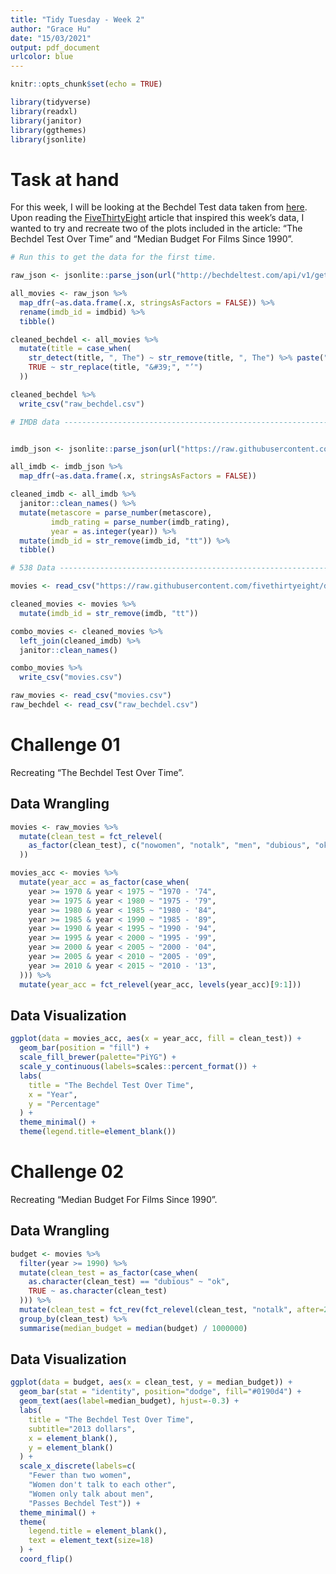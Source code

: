 ```yaml
---
title: "Tidy Tuesday - Week 2"
author: "Grace Hu"
date: "15/03/2021"
output: pdf_document
urlcolor: blue
---
```


```r
knitr::opts_chunk$set(echo = TRUE)

library(tidyverse)
library(readxl)
library(janitor)
library(ggthemes)
library(jsonlite)
```

# Task at hand

For this week, I will be looking at the Bechdel Test data taken from [here](https://github.com/rfordatascience/tidytuesday/blob/master/data/2021/2021-03-09/readme.md). Upon reading the [FiveThirtyEight](https://fivethirtyeight.com/features/the-dollar-and-cents-case-against-hollywoods-exclusion-of-women/) article that inspired this week's data, I wanted to try and recreate two of the plots included in the article: "The Bechdel Test Over Time" and "Median Budget For Films Since 1990".

```r

# Run this to get the data for the first time.

raw_json <- jsonlite::parse_json(url("http://bechdeltest.com/api/v1/getAllMovies"))

all_movies <- raw_json %>% 
  map_dfr(~as.data.frame(.x, stringsAsFactors = FALSE)) %>% 
  rename(imdb_id = imdbid) %>% 
  tibble()

cleaned_bechdel <- all_movies %>% 
  mutate(title = case_when(
    str_detect(title, ", The") ~ str_remove(title, ", The") %>% paste("The", .),
    TRUE ~ str_replace(title, "&#39;", "’")
  ))

cleaned_bechdel %>% 
  write_csv("raw_bechdel.csv")

# IMDB data ---------------------------------------------------------------


imdb_json <- jsonlite::parse_json(url("https://raw.githubusercontent.com/brianckeegan/Bechdel/master/imdb_data.json"))

all_imdb <- imdb_json %>%
  map_dfr(~as.data.frame(.x, stringsAsFactors = FALSE))

cleaned_imdb <- all_imdb %>% 
  janitor::clean_names() %>% 
  mutate(metascore = parse_number(metascore),
         imdb_rating = parse_number(imdb_rating),
         year = as.integer(year)) %>% 
  mutate(imdb_id = str_remove(imdb_id, "tt")) %>% 
  tibble()

# 538 Data ----------------------------------------------------------------

movies <- read_csv("https://raw.githubusercontent.com/fivethirtyeight/data/master/bechdel/movies.csv")

cleaned_movies <- movies %>% 
  mutate(imdb_id = str_remove(imdb, "tt")) 

combo_movies <- cleaned_movies %>% 
  left_join(cleaned_imdb) %>% 
  janitor::clean_names()

combo_movies %>% 
  write_csv("movies.csv")
```

```r

raw_movies <- read_csv("movies.csv")
raw_bechdel <- read_csv("raw_bechdel.csv")

```

# Challenge 01

Recreating "The Bechdel Test Over Time".

## Data Wrangling

```r

movies <- raw_movies %>%
  mutate(clean_test = fct_relevel(
    as_factor(clean_test), c("nowomen", "notalk", "men", "dubious", "ok")
  ))

movies_acc <- movies %>%
  mutate(year_acc = as_factor(case_when(
    year >= 1970 & year < 1975 ~ "1970 - '74",
    year >= 1975 & year < 1980 ~ "1975 - '79",
    year >= 1980 & year < 1985 ~ "1980 - '84",
    year >= 1985 & year < 1990 ~ "1985 - '89",
    year >= 1990 & year < 1995 ~ "1990 - '94",
    year >= 1995 & year < 2000 ~ "1995 - '99",
    year >= 2000 & year < 2005 ~ "2000 - '04",
    year >= 2005 & year < 2010 ~ "2005 - '09",
    year >= 2010 & year < 2015 ~ "2010 - '13",
  ))) %>%
  mutate(year_acc = fct_relevel(year_acc, levels(year_acc)[9:1]))

```

## Data Visualization

```r

ggplot(data = movies_acc, aes(x = year_acc, fill = clean_test)) + 
  geom_bar(position = "fill") +
  scale_fill_brewer(palette="PiYG") +
  scale_y_continuous(labels=scales::percent_format()) +
  labs(
    title = "The Bechdel Test Over Time",
    x = "Year",
    y = "Percentage"
  ) +
  theme_minimal() +
  theme(legend.title=element_blank())
```


# Challenge 02

Recreating "Median Budget For Films Since 1990".

## Data Wrangling 

```r

budget <- movies %>%
  filter(year >= 1990) %>%
  mutate(clean_test = as_factor(case_when(
    as.character(clean_test) == "dubious" ~ "ok",
    TRUE ~ as.character(clean_test)
  ))) %>%
  mutate(clean_test = fct_rev(fct_relevel(clean_test, "notalk", after=2))) %>%
  group_by(clean_test) %>%
  summarise(median_budget = median(budget) / 1000000)

```

## Data Visualization

```r

ggplot(data = budget, aes(x = clean_test, y = median_budget)) +
  geom_bar(stat = "identity", position="dodge", fill="#0190d4") +
  geom_text(aes(label=median_budget), hjust=-0.3) +
  labs(
    title = "The Bechdel Test Over Time",
    subtitle="2013 dollars",
    x = element_blank(),
    y = element_blank()
  ) +
  scale_x_discrete(labels=c(
    "Fewer than two women",
    "Women don't talk to each other",
    "Women only talk about men",
    "Passes Bechdel Test")) +
  theme_minimal() +
  theme(
    legend.title = element_blank(),
    text = element_text(size=18)
  ) +
  coord_flip()


```
